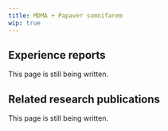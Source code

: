 ---
title: MDMA + Papaver somnifarem
wip: true
---

## Experience reports

This page is still being written.

## Related research publications

This page is still being written.

